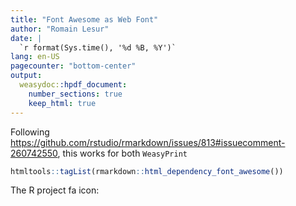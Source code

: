 ```yaml
---
title: "Font Awesome as Web Font" 
author: "Romain Lesur" 
date: | 
  `r format(Sys.time(), '%d %B, %Y')`
lang: en-US
pagecounter: "bottom-center"
output: 
  weasydoc::hpdf_document:
    number_sections: true
    keep_html: true
---
```


Following <https://github.com/rstudio/rmarkdown/issues/813#issuecomment-260742550>, this works for both `WeasyPrint`

```r
htmltools::tagList(rmarkdown::html_dependency_font_awesome())
```

<i class="fa fa-file"></i> 

The R project fa icon: <i class="fab fa-r-project"></i>
